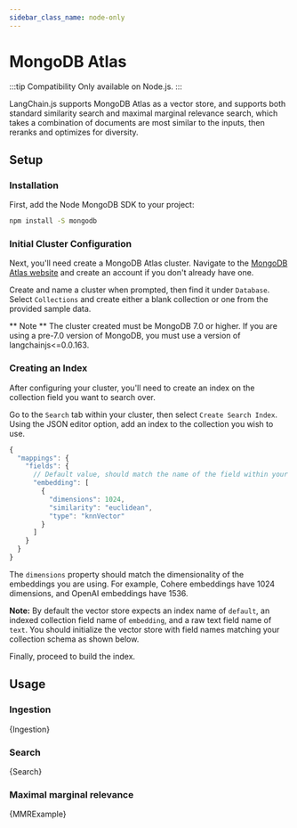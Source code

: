 ```yaml
---
sidebar_class_name: node-only
---
```


# MongoDB Atlas

:::tip Compatibility
Only available on Node.js.
:::

LangChain.js supports MongoDB Atlas as a vector store, and supports both standard similarity search and maximal marginal relevance search,
which takes a combination of documents are most similar to the inputs, then reranks and optimizes for diversity.

## Setup

### Installation

First, add the Node MongoDB SDK to your project:

```bash npm2yarn
npm install -S mongodb
```

### Initial Cluster Configuration

Next, you'll need create a MongoDB Atlas cluster. Navigate to the [MongoDB Atlas website](https://www.mongodb.com/atlas/database) and create an account if you don't already have one.

Create and name a cluster when prompted, then find it under `Database`. Select `Collections` and create either a blank collection or one from the provided sample data.

** Note ** The cluster created must be MongoDB 7.0 or higher. If you are using a pre-7.0 version of MongoDB, you must use a version of langchainjs<=0.0.163.

### Creating an Index

After configuring your cluster, you'll need to create an index on the collection field you want to search over.

Go to the `Search` tab within your cluster, then select `Create Search Index`. Using the JSON editor option, add an index to the collection you wish to use.

```js
{
  "mappings": {
    "fields": {
      // Default value, should match the name of the field within your collection that contains embeddings
      "embedding": [
        {
          "dimensions": 1024,
          "similarity": "euclidean",
          "type": "knnVector"
        }
      ]
    }
  }
}
```

The `dimensions` property should match the dimensionality of the embeddings you are using. For example, Cohere embeddings have 1024 dimensions, and OpenAI embeddings have 1536.

**Note:** By default the vector store expects an index name of `default`, an indexed collection field name of `embedding`, and a raw text field name of `text`. You should initialize the vector store with field names matching your collection schema as shown below.

Finally, proceed to build the index.

## Usage

### Ingestion


<CodeBlock language="typescript">{Ingestion}</CodeBlock>

### Search


<CodeBlock language="typescript">{Search}</CodeBlock>

### Maximal marginal relevance


<CodeBlock language="typescript">{MMRExample}</CodeBlock>
